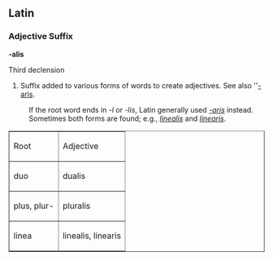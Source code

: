 ==Latin==
===Adjective Suffix===
'''-alis'''

Third declension

# Suffix added to various forms of words to create adjectives.  See also ''[[-aris]].

: If the root word ends in ''-l'' or ''-lis'', Latin generally used ''[[-aris]]'' instead.  Sometimes both forms are found; e.g., ''[[linealis]]'' and ''[[linearis]]''.

<table border="1">
  <tr><td>Root</td>
      <td>Adjective</td>
  </tr>
  <tr><td>duo</td>
      <td>dualis</td>
  </tr>
  <tr><td>plus, plur-</td>
      <td>pluralis</td>
  </tr>
  <tr><td>linea</td>
      <td>linealis, linearis</td>
  </tr>
<table>